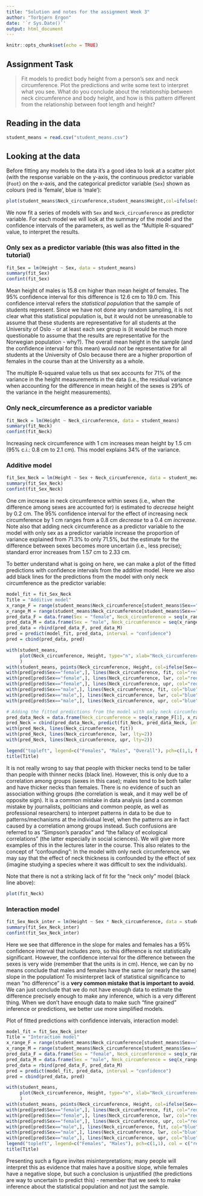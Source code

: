 ```yaml
---
title: "Solution and notes for the assignment Week 3"
author: "Torbjørn Ergon"
date: '`r Sys.Date()`'
output: html_document
---
```


```r
knitr::opts_chunk$set(echo = TRUE)
```

## Assignment Task

> Fit models to predict body height from a person's sex and neck circumference. Plot the predictions and write some text to interpret what you see. What do you conclude about the relationship between neck circumference and body height, and how is this pattern different from the relationship between foot length and height?


## Reading in the data

```r
student_means = read.csv("student_means.csv")
```

## Looking at the data

Before fitting any models to the data it's a good idea to look at a scatter plot (with the response variable on the y-axis, the continuous predictor variable (`Foot`) on the x-axis, and the categorical predictor variable (`Sex`) shown as colours (red is 'female', blue is 'male'):

```r
plot(student_means$Neck_circumference,student_means$Height,col=ifelse(student_means$Sex=="female", "red", "blue"))
```

We now fit a series of models with `Sex` and `Neck_circumference` as predictor variable. For each model we will look at the summary of the model and the confidence intervals of the parameters, as well as the "Multiple R-squared" value, to interpret the results.

### Only sex as a predictor variable (this was also fitted in the tutorial)

```r
fit_Sex = lm(Height ~ Sex, data = student_means)
summary(fit_Sex)
confint(fit_Sex)
```

Mean height of males is 15.8 cm higher than mean height of females. The 95% confidence interval for this difference is 12.6 cm to 19.0 cm. This confidence interval refers the *statistical population* that the sample of students represent. Since we have not done any random sampling, it is not clear what this statistical population is, but it would not be unreasonable to assume that these students are representative for all students at the University of Oslo - or at least each sex group is (it would be much more questionable to assume that the results are representative for the Norwegian population - why?). The overall mean height in the sample (and the confidence interval for this mean) would *not* be representative for all students at the University of Oslo because there are a higher proportion of females in the course than at the University as a whole.

The multiple R-squared value tells us that sex accounts for 71% of the variance in the height measurements in the data (i.e., the residual variance when accounting for the difference in mean height of the sexes is 29% of the variance in the height measurements).

### Only neck_circumference as a predictor variable

```r
fit_Neck = lm(Height ~ Neck_circumference, data = student_means)
summary(fit_Neck)
confint(fit_Neck)
```

Increasing neck circumference with 1 cm increases mean height by 1.5 cm (95% c.i.: 0.8 cm to 2.1 cm). This model explains 34% of the variance.

### Additive model
```r
fit_Sex_Neck = lm(Height ~ Sex + Neck_circumference, data = student_means)
summary(fit_Sex_Neck)
confint(fit_Sex_Neck)
```

One cm increase in neck circumference within sexes (i.e., when the difference among sexes are accounted for) is estimated to *decrease* height by 0.2 cm. The 95% confidence interval for the effect of increasing neck circumference by 1 cm ranges from a 0.8 cm *decrease* to a 0.4 cm *increase*. Note also that adding neck circumference as a predictor variable to the model with only sex as a predictor variable increase the proportion of variance explained from 71.3% to only 71.5%, but the estimate for the difference between sexes becomes more uncertain (i.e., less precise); standard error increases from 1.57 cm to 2.33 cm.

To better understand what is going on here, we can make a plot of the fitted predictions with confidence intervals from the additive model. Here we also add black lines for the predictions from the model with only neck circumference as the predictor variable:

```r
model_fit = fit_Sex_Neck
Title = "Additive model"
x_range_F = range(student_means$Neck_circumference[student_means$Sex=="female"])
x_range_M = range(student_means$Neck_circumference[student_means$Sex=="male"])
pred_data_F = data.frame(Sex = "female", Neck_circumference = seq(x_range_F[1], x_range_F[2], length.out = 50))
pred_data_M = data.frame(Sex = "male", Neck_circumference = seq(x_range_M[1], x_range_M[2], length.out = 50))
pred_data = rbind(pred_data_F, pred_data_M)
pred = predict(model_fit, pred_data, interval = "confidence")
pred = cbind(pred_data, pred)

with(student_means,
     plot(Neck_circumference, Height, type="n", xlab="Neck_circumference (cm)", ylab = "Height (cm)")
     )
with(student_means, points(Neck_circumference, Height, col=ifelse(Sex=="female", "red", "blue")))
with(pred[pred$Sex=="female",], lines(Neck_circumference, fit, col="red"))
with(pred[pred$Sex=="female",], lines(Neck_circumference, lwr, col="red", lty=2))
with(pred[pred$Sex=="female",], lines(Neck_circumference, upr, col="red", lty=2))
with(pred[pred$Sex=="male",], lines(Neck_circumference, fit, col="blue"))
with(pred[pred$Sex=="male",], lines(Neck_circumference, lwr, col="blue", lty=2))
with(pred[pred$Sex=="male",], lines(Neck_circumference, upr, col="blue", lty=2))

# Adding the fitted predictions from the model with only neck circumference as a predictor variable
pred_data_Neck = data.frame(Neck_circumference = seq(x_range_F[1], x_range_M[2], length.out = 50))
pred_Neck = cbind(pred_data_Neck, predict(fit_Neck, pred_data_Neck, interval = "confidence"))
with(pred_Neck, lines(Neck_circumference, fit))
with(pred_Neck, lines(Neck_circumference, lwr, lty=2))
with(pred_Neck, lines(Neck_circumference, upr, lty=2))

legend("topleft", legend=c("Females", "Males", "Overall"), pch=c(1,1, NA), lty = c(NA,NA,1), col = c("red", "blue", "black"))
title(Title)
```

It is not really wrong to say that people with thicker necks tend to be taller than people with thinner necks (black line). However, this is only due to a correlation among groups (sexes in this case); males tend to be both taller and have thicker necks than females. There is no evidence of such an association withing groups (the correlation is weak, and it may well be of opposite sign). It is a common mistake in data analysis (and a common mistake by journalists, politicians and common people, as well as professional researchers) to interpret patterns in data to be due to patterns/mechanisms at the individual level, when the patterns are in fact caused by a correlation among groups instead. Such confusions are referred to as "Simpson's paradox" and "the fallacy of ecological correlations" (the latter especially in social sciences). We will give more examples of this in the lectures later in the course. This also relates to the concept of "confounding": In the model with only neck circumference, we may say that the effect of neck thickness is confounded by the effect of sex (imagine studying a species where it was difficult to sex the individuals).

Note that there is not a striking lack of fit for the "neck only" model (black line above):

```r
plot(fit_Neck)
```


### Interaction model

```r
fit_Sex_Neck_inter = lm(Height ~ Sex * Neck_circumference, data = student_means)
summary(fit_Sex_Neck_inter)
confint(fit_Sex_Neck_inter)
```

Here we see that difference in the slope for males and females has a 95% confidence interval that includes zero, so this difference is not statistically significant. However, the confidence interval for the difference between the sexes is very wide (remember that the units is in cm). Hence, we can by no means conclude that males and females have the same (or nearly the same) slope in the population! To misinterpret lack of statistical significance to mean "no difference" is a **very common mistake that is important to avoid**. We can just conclude that we do not have enough data to estimate the difference precisely enough to make any inference, which is a very different thing. When we don't have enough data to make such "fine grained" inference or predictions, we better use more simplified models.

Plot of fitted predictions with confidence intervals, interaction model:
```r
model_fit = fit_Sex_Neck_inter
Title = "Interaction model"
x_range_F = range(student_means$Neck_circumference[student_means$Sex=="female"])
x_range_M = range(student_means$Neck_circumference[student_means$Sex=="male"])
pred_data_F = data.frame(Sex = "female", Neck_circumference = seq(x_range_F[1], x_range_F[2], length.out = 50))
pred_data_M = data.frame(Sex = "male", Neck_circumference = seq(x_range_M[1], x_range_M[2], length.out = 50))
pred_data = rbind(pred_data_F, pred_data_M)
pred = predict(model_fit, pred_data, interval = "confidence")
pred = cbind(pred_data, pred)

with(student_means,
     plot(Neck_circumference, Height, type="n", xlab="Neck_circumference (cm)", ylab = "Height (cm)")
     )
with(student_means, points(Neck_circumference, Height, col=ifelse(Sex=="female", "red", "blue")))
with(pred[pred$Sex=="female",], lines(Neck_circumference, fit, col="red"))
with(pred[pred$Sex=="female",], lines(Neck_circumference, lwr, col="red", lty=2))
with(pred[pred$Sex=="female",], lines(Neck_circumference, upr, col="red", lty=2))
with(pred[pred$Sex=="male",], lines(Neck_circumference, fit, col="blue"))
with(pred[pred$Sex=="male",], lines(Neck_circumference, lwr, col="blue", lty=2))
with(pred[pred$Sex=="male",], lines(Neck_circumference, upr, col="blue", lty=2))
legend("topleft", legend=c("Females", "Males"), pch=c(1,1), col = c("red", "blue"))
title(Title)
```

Presenting such a figure invites misinterpretations; many people will interpret this as evidence that males have a positive slope, while females have a negative slope, but such a conclusion is unjustified (the predictions are way to uncertain to predict this) - remember that we seek to make inference about the statistical population and not just the sample.
